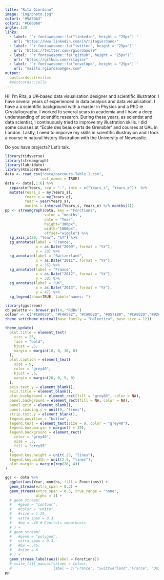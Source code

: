 ```yaml
---
title: "Rita Giordano"
image: "img/photo.jpg"
color1: "#5A59A3"
color2: "#C66060"
angle: 130
links:
  - label: '`r fontawesome::fa("linkedin", height = "25px")`'
    url: "https://www.linkedin.com/in/ritagiordano/"
  - label: '`r fontawesome::fa("twitter", height = "25px")`'
    url: "https://twitter.com/rgiordano79"
  - label: '`r fontawesome::fa("github", height = "25px")`'
    url: "https://github.com/ritagior"
  - label: '`r fontawesome::fa("envelope", height = "25px")`'
    url: "mailto:rgiordano@gmx.com"
output:
  postcards::trestles
  #postcards::jolla
---
```


Hi! I'm Rita, a UK-based data visualisation designer and scientific illustrator. I have several years of experienced in data analysis and data visualisation. I have a a scientific background with a master in Physics and a PhD in Crystallography. I worked fo several years in academia and I have a deep understanding of scientific research. During these years, as scientist and data scientist, I continuously tried to improve my illustration skills. I did some courses at "Ecole des beaux-arts de Grenoble" and courses at UAL in London. Lastly, I need to imporve my skills in scientific illustrayion and I took a course in natural history illustration with the University of Newcastle.

Do you have projects? Let's talk.

```r
library(tidyverse)
library(streamgraph)
library(lubridate)
library(RColorBrewer)
data <- read_csv("data/parcours-Table 1.csv", 
                 col_names = TRUE)
data <- data[,1:6] %>%
  separate(Years, sep = "-", into = c("Years_s", "Years_e"))  %>%
  mutate(Years_s = my(Years_s),
         Years_e = my(Years_e),
         Year = year(Years_s),
         months = interval(Years_s, Years_e) %/% months(1))
pp <- streamgraph(data, key = "Fonctions", 
                  value = "months",
                  date = "Year",
                  height="300px", 
                  width="1000px",
                  offset="wiggle") %>%
  sg_axis_x(20, "Year", "%Y") %>%
  sg_annotate(label = "France", 
              x = as.Date("2009", format = "%Y"),
              y = 20) %>%
  sg_annotate(label = "Switzerland", 
              x = as.Date("2011", format = "%Y"),
              y = 35) %>%
  sg_annotate(label = "France", 
              x = as.Date("2012", format = "%Y"),
              y = 30) %>%
  sg_annotate(label = "UK", 
              x = as.Date("2013", format = "%Y"),
              y = 47) %>%
  sg_legend(show=TRUE, label="names: ")

library(ggstream)
cb_palette <- brewer.pal(4, "RdBu")
colour <- c("#CA0020", "#F4A582", "#CA0020", "#0571B0", "#CA0020","#92C5DE", "#CA0020", "#CA0020", "#CA0020", "#0571B0","#0571B0","#0571B0","#0571B0","#0571B0")
theme_set(theme_minimal(base_family = "Helvetica", base_size = 12))

theme_update(
  plot.title = element_text(
    size = 25,
    face = "bold",
    hjust = .5,
    margin = margin(10, 0, 30, 0)
  ),
  plot.caption = element_text(
    size = 9,
    color = "grey40",
    hjust = .5,
    margin = margin(20, 0, 5, 0)
  ),
  axis.text.y = element_blank(),
  axis.title = element_blank(),
  plot.background = element_rect(fill = "grey88", color = NA),
  panel.background = element_rect(fill = NA, color = NA),
  panel.grid = element_blank(),
  panel.spacing.y = unit(0, "lines"),
  strip.text.y = element_blank(),
  legend.position = "bottom",
  legend.text = element_text(size = 9, color = "grey40"),
  legend.box.margin = margin(t = 30), 
  legend.background = element_rect(
    color = "grey40", 
    size = .3, 
    fill = "grey95"
  ),
  legend.key.height = unit(.25, "lines"),
  legend.key.width = unit(2.5, "lines"),
  plot.margin = margin(rep(20, 4))
)

ggs <- data %>%
  ggplot(aes(Year, months, fill = Fonctions)) +
  geom_stream(extra_span = 0.3) +
  geom_stream(extra_span = 0.3, true_range = "none",
              alpha = 1) +
  # geom_stream(
  #   #geom = "contour",
  #   #color = "white",
  #   #size = 1.25,
  #   extra_span = 0.3,
  #   #bw = .45 # Controls smoothness
  # ) +
  # geom_stream(
  #   #geom = "polygon",
  #   extra_span = 0.3,
  #   #bw = .45,
  #   #size = 0
  # ) +
  geom_stream_label(aes(label = Fonctions)) 
  # scale_fill_manual(values = colour,
  #                   label = c("France", "Switzwerland","France", "United Kingdom", "France", "Germany", "France", "France", "France", "United Kingdom", "United Kingdom", "United Kingdom", "United Kingdom", "United Kingdom")) 
pp

```
